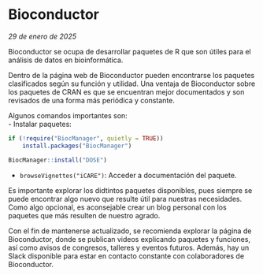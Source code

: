 # Bioconductor
_29 de enero de 2025_  

Bioconductor se ocupa de desarrollar paquetes de R que son útiles para 
el análisis de datos en bioinformática.  

Dentro de la página web de Bioconductor pueden encontrarse los paquetes 
clasificados según su función y utilidad. Una ventaja de Bioconductor 
sobre los paquetes de CRAN es que se encuentran mejor documentados y 
son revisados de una forma más periódica y constante.  

Algunos comandos importantes son:  
- Instalar paquetes:  
```r
if (!require("BiocManager", quietly = TRUE))
    install.packages("BiocManager")

BiocManager::install("DOSE")
```  
- `browseVignettes("iCARE")`: Acceder a documentación del paquete.  

Es importante explorar los didtintos paquetes disponibles, pues siempre 
se puede encontrar algo nuevo que resulte útil para nuestras necesidades. 
Como algo opcional, es aconsejable crear un blog personal con los 
paquetes que más resulten de nuestro agrado.  

Con el fin de mantenerse actualizado, se recomienda explorar la página 
de Bioconductor, donde se publican videos explicando paquetes y funciones, 
así como avisos de congresos, talleres y eventos futuros. Además, hay un 
Slack disponible para estar en contacto constante con colaboradores de 
Bioconductor.  
